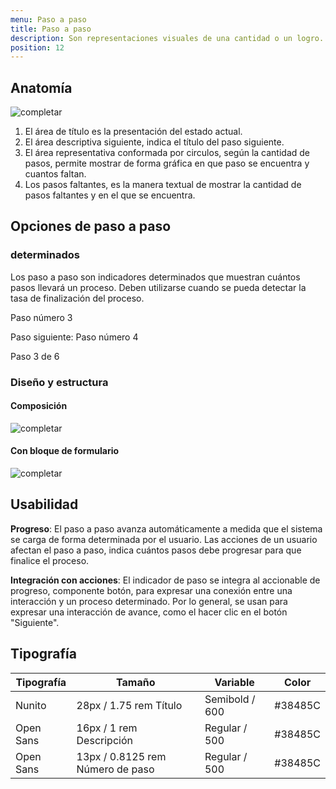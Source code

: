 ```yaml
---
menu: Paso a paso
title: Paso a paso
description: Son representaciones visuales de una cantidad o un logro. Su progreso está determinado por las acciones del usuario, más que por las acciones del sistema.
position: 12
---
```


## Anatomía

![completar](/componentes/paso-a-paso/anatomía.svg)

1. El área de título es la presentación del estado actual.
2. El área descriptiva siguiente, indica el título del paso siguiente.
3. El área representativa conformada por circulos, según la cantidad de pasos, permite mostrar de forma gráfica en que paso se encuentra y cuantos faltan.
4. Los pasos faltantes, es la manera textual de mostrar la cantidad de pasos faltantes y en el que se encuentra.

## Opciones de paso a paso

### determinados

Los paso a paso son indicadores determinados que muestran cuántos pasos llevará un proceso. Deben utilizarse cuando se pueda detectar la tasa de finalización del proceso.

<!-- codigo -->

<Example>
  <div className="mx-4">
    <div className="stepper">
      <p className="step-title">Paso número 3</p>
      <p className="step-next">Paso siguiente: Paso número 4</p>
      <div className="steps">
        <div className="step active"></div>
        <div className="step active"></div>
        <div className="step active"></div>
        <div className="step"></div>
        <div className="step"></div>
        <div className="step"></div>
      </div>
      <span className="step-text">Paso 3 de 6</span>
    </div>
  </div>
</Example>

### Diseño y estructura

#### Composición

![completar](/componentes/paso-a-paso/diseño.svg)

#### Con bloque de formulario

![completar](/componentes/paso-a-paso/formulario.svg)

## Usabilidad

**Progreso**: El paso a paso avanza automáticamente a medida que el sistema se carga de forma determinada por el usuario. Las acciones de un usuario afectan el paso a paso, indica cuántos pasos debe progresar para que finalice el proceso.

**Integración con acciones**: El indicador de paso se integra al accionable de progreso, componente botón, para expresar una conexión entre una interacción y un proceso determinado. Por lo general, se usan para expresar una interacción de avance, como el hacer clic en el botón "Siguiente".

## Tipografía

| Tipografía | Tamaño                           | Variable       | Color   |
| ---------- | -------------------------------- | -------------- | ------- |
| Nunito     | 28px / 1.75 rem Título           | Semibold / 600 | #38485C |
| Open Sans  | 16px / 1 rem Descripción         | Regular / 500  | #38485C |
| Open Sans  | 13px / 0.8125 rem Número de paso | Regular / 500  | #38485C |
